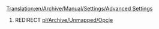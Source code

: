 [[Translation:en/Archive/Manual/Settings/Advanced Settings]]
#REDIRECT [[pl/Archive/Unmapped/Opcje]]